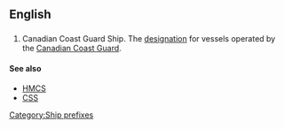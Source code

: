 {{wikipedia|Canadian Coast Guard Ship}}
==English==

==={{initialism}}===
{{en-initialism}}

# {{nautical|military}} Canadian Coast Guard Ship. The [[designation]] for vessels operated by the [[w:Canadian Coast Guard|Canadian Coast Guard]].

====See also====
* [[HMCS]]
* [[CSS]]

[[Category:Ship prefixes]]